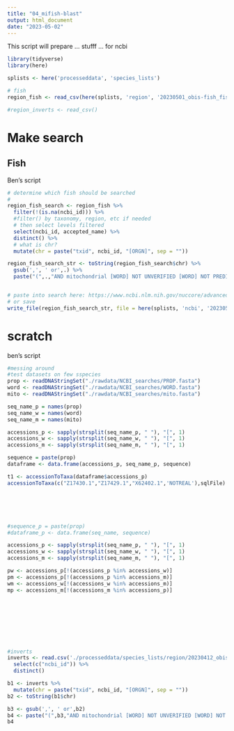 ```yaml
---
title: "04_mifish-blast"
output: html_document
date: "2023-05-02"
---
```


This script will prepare ... stufff ... for ncbi



```r
library(tidyverse)
library(here)

splists <- here('processeddata', 'species_lists')
```

```r
# fish
region_fish <- read_csv(here(splists, 'region', '20230501_obis-fish_fishbase_nep.csv'))[-1] 

#region_inverts <- read_csv()
```


# Make search

## Fish

Ben's script
```r
# determine which fish should be searched
# 
region_fish_search <- region_fish %>%
  filter(!(is.na(ncbi_id))) %>%
  #filter() by taxonomy, region, etc if needed
  # then select levels filtered
  select(ncbi_id, accepted_name) %>%
  distinct() %>%
  # what is chr?
  mutate(chr = paste("txid", ncbi_id, "[ORGN]", sep = ""))

region_fish_search_str <- toString(region_fish_search$chr) %>%
  gsub(',', ' or',.) %>%
  paste("(",.,"AND mitochondrial [WORD] NOT UNVERIFIED [WORD] NOT PREDICTED [WORD] AND 100:20000 [SLEN]")


# paste into search here: https://www.ncbi.nlm.nih.gov/nuccore/advanced
# or save
write_file(region_fish_search_str, file = here(splists, 'ncbi', '20230501_region-fish-ncbisearch.txt'))
```


# scratch

ben's script
```r
#messing around
#test datasets on few sspecies
prop <- readDNAStringSet("./rawdata/NCBI_searches/PROP.fasta")
word <- readDNAStringSet("./rawdata/NCBI_searches/WORD.fasta")
mito <- readDNAStringSet("./rawdata/NCBI_searches/mito.fasta")

seq_name_p = names(prop)
seq_name_w = names(word)
seq_name_m = names(mito)

accessions_p <- sapply(strsplit(seq_name_p, " "), "[", 1)
accessions_w <- sapply(strsplit(seq_name_w, " "), "[", 1)
accessions_m <- sapply(strsplit(seq_name_m, " "), "[", 1)

sequence = paste(prop)
dataframe <- data.frame(accessions_p, seq_name_p, sequence)

t1 <- accessionToTaxa(dataframe$accessions_p)
accessionToTaxa(c("Z17430.1","Z17429.1","X62402.1",'NOTREAL'),sqlFile)






#sequence_p = paste(prop)
#dataframe_p <- data.frame(seq_name, sequence)

accessions_p <- sapply(strsplit(seq_name_p, " "), "[", 1)
accessions_w <- sapply(strsplit(seq_name_w, " "), "[", 1)
accessions_m <- sapply(strsplit(seq_name_m, " "), "[", 1)

pw <- accessions_p[!(accessions_p %in% accessions_w)]
pm <- accessions_p[!(accessions_p %in% accessions_m)]
wm <- accessions_w[!(accessions_w %in% accessions_m)]
mp <- accessions_m[!(accessions_m %in% accessions_p)]









#inverts
inverts <- read.csv('./processeddata/species_lists/region/20230412_obis-invertebrates_nep.csv')%>%
  select(c("ncbi_id")) %>%
  distinct()

b1 <- inverts %>%
  mutate(chr = paste("txid", ncbi_id, "[ORGN]", sep = ""))
b2 <- toString(b1$chr)

b3 <- gsub(',', ' or',b2)
b4 <- paste("(",b3,"AND mitochondrial [WORD] NOT UNVERIFIED [WORD] NOT PREDICTED [WORD] AND 100:20000 [SLEN]")
b4 


```

